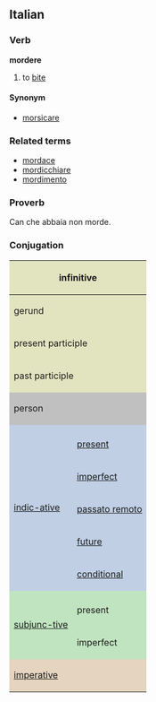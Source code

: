 ==Italian==
===Verb===
'''mordere'''

# to [[bite]]

====Synonym====
*[[morsicare]]

===Related terms===
*[[mordace]]
*[[mordicchiare]]
*[[mordimento]]

===Proverb===
Can che abbaia non morde.

===Conjugation===

<center>
{| style="background:#F0F0F0"

|-
! colspan="3" style="background:#e2e4c0" | infinitive
| colspan="5" | mordere

|-
! colspan="3" style="background:#e2e4c0" | gerund
| colspan="5" | mordendo

|-
! colspan="3" style="background:#e2e4c0" | present participle
| colspan="5" | [[mordente]]

|-
! colspan="3" style="background:#e2e4c0" | past participle
| colspan="5" | [[morso]]

|-
! colspan="2" rowspan="2" style="background:#C0C0C0" | person
! colspan="3" style="background:#C0C0C0" | singular
! colspan="3" style="background:#C0C0C0" | plural

|-
! style="background:#C0C0C0;width:12.5%" | first
! style="background:#C0C0C0;width:12.5%" | second
! style="background:#C0C0C0;width:12.5%" | third
! style="background:#C0C0C0;width:12.5%" | first
! style="background:#C0C0C0;width:12.5%" | second
! style="background:#C0C0C0;width:12.5%" | third

|-
! rowspan="6" style="background:#c0cfe4" | [[indicative|indic-ative]]

! style="background:#c0cfe4" colspan="1" | 
! style="background:#c0cfe4" | io
! style="background:#c0cfe4" | tu
! style="background:#c0cfe4" | lui/lei
! style="background:#c0cfe4" | noi
! style="background:#c0cfe4" | voi
! style="background:#c0cfe4" | loro

|-
! style="height:3em;background:#c0cfe4" | [[present]]
| mordo
| mordi
| morde
| mordiamo
| mordete
| mordono

|-
! style="height:3em;background:#c0cfe4" | [[imperfect]]
| mordevo
| mordevi
| mordeva
| mordevamo
| mordevate
| mordevano

|-
! style="height:3em;background:#c0cfe4" | [[passato remoto]]
| morsi
| mordesti
| morse
| mordemmo
| mordeste
| morsero

|-
! style="height:3em;background:#c0cfe4" | [[future]]
| morderò
| morderai
| morderà
| morderemo
| morderete
| morderanno

|-
! style="height:3em;background:#c0cfe4" | [[conditional]]
| morderei
| morderesti
| morderebbe
| morderemmo
| mordereste
| morderebbero

|-
! rowspan="3" style="background:#c0e4c0" |[[subjunctive|subjunc-tive]]
! style="background:#c0e4c0" | 
! style="background:#c0e4c0" | che io
! style="background:#c0e4c0" | che tu
! style="background:#c0e4c0" | che lui/che lei
! style="background:#c0e4c0" | che noi
! style="background:#c0e4c0" | che voi
! style="background:#c0e4c0" | che loro

|-
! style="height:3em;background:#c0e4c0" | present
| morda
| morda
| morda
| mordiamo
| mordiate
| mordano

|-
! style="height:3em;background:#c0e4c0" rowspan="1" | imperfect
| mordessi
| mordessi
| mordesse
| mordessimo
| mordeste
| mordessero

|-
! colspan="2" rowspan="2" style="height:3em;background:#e4d4c0" | [[imperative]]
! style="background:#e4d4c0" | -
! style="background:#e4d4c0" | tu
! style="background:#e4d4c0" | lui/lei
! style="background:#e4d4c0" | noi
! style="background:#e4d4c0" | voi
! style="background:#e4d4c0" | loro

|-
|
| mordi
| morda
| mordiamo
| mordete
| mordano

|}
</center>
